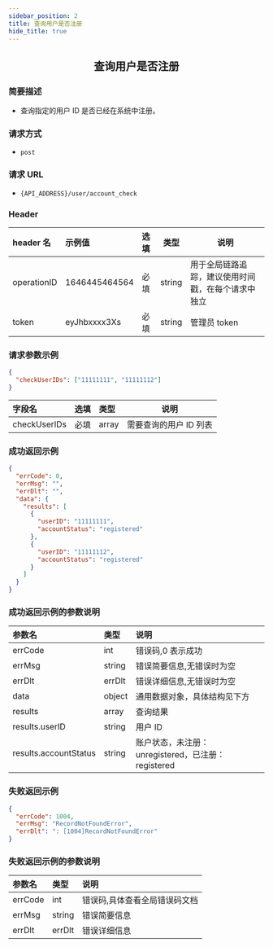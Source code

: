 ```yaml
---
sidebar_position: 2
title: 查询用户是否注册
hide_title: true
---
```


<center>

## 查询用户是否注册

</center>

### 简要描述

- 查询指定的用户 ID 是否已经在系统中注册。

### 请求方式

- `post`

### 请求 URL

- `{API_ADDRESS}/user/account_check`

### Header

| header 名   | 示例值        | 选填 | 类型   | 说明                         |
| :---------- | :------------ | :--- | ------ | ---------------------------- |
| operationID | 1646445464564 | 必填 | string | 用于全局链路追踪，建议使用时间戳，在每个请求中独立 |
| token       | eyJhbxxxx3Xs  | 必填 | string | 管理员 token                 |

### 请求参数示例

```json
{
  "checkUserIDs": ["11111111", "11111112"]
}
```

| 字段名       | 选填 | 类型  | 说明                   |
| :----------- | :--- | :---- | ---------------------- |
| checkUserIDs | 必填 | array | 需要查询的用户 ID 列表 |

### 成功返回示例

```json
{
  "errCode": 0,
  "errMsg": "",
  "errDlt": "",
  "data": {
    "results": [
      {
        "userID": "11111111",
        "accountStatus": "registered"
      },
      {
        "userID": "11111112",
        "accountStatus": "registered"
      }
    ]
  }
}
```

### 成功返回示例的参数说明

| 参数名                | 类型   | 说明                                               |
| :-------------------- | :----- | :------------------------------------------------- |
| errCode               | int    | 错误码,0 表示成功                                  |
| errMsg                | string | 错误简要信息,无错误时为空                          |
| errDlt                | errDlt | 错误详细信息,无错误时为空                          |
| data                  | object | 通用数据对象，具体结构见下方                       |
| results               | array  | 查询结果                                           |
| results.userID        | string | 用户 ID                                            |
| results.accountStatus | string | 账户状态，未注册：unregistered，已注册：registered |

### 失败返回示例

```json
{
  "errCode": 1004,
  "errMsg": "RecordNotFoundError",
  "errDlt": ": [1004]RecordNotFoundError"
}
```

### 失败返回示例的参数说明

| 参数名  | 类型   | 说明                          |
| :------ | :----- | :---------------------------- |
| errCode | int    | 错误码,具体查看全局错误码文档 |
| errMsg  | string | 错误简要信息                  |
| errDlt  | errDlt | 错误详细信息                  |
